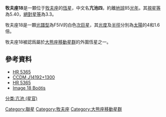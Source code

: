 {{Starbox begin |
   name=18 Boötis }}
{{Starbox image 
| image = 
| caption =
}} 
{{Starbox observe |
  epoch=J2000 |
  ra=14<sup>h</sup> 19<sup>m</sup> 16.2803<sup>s</sup> |
  dec= +13° 00′ 15.476″ |
  appmag_v=5.4 |
  constell=[[牧夫座|牧夫座]]| 星官 =[[:Category:亢池_(星官)|亢池]] （[[氐宿|氐宿]]）}}
{{Starbox character |
 class=F5IV |
 r-i = 0.19 |
 v-r =  |
 b-v = 0.38 |
 u-b = -0.03 |
  variable= }}
{{Starbox astrometry |
  radial_v=-3 |
  prop_mo_ra=105.91 |
  prop_mo_dec=-32.22 |
  parallax=38.33 |
  p_error=0.81 |
  absmag_v=5.764 }}
{{Starbox detail|
  mass=1,7 |
  radius=1,4 |
  luminosity=6 | 
  temperature=6,000–7,500 |
  metal= |
  gravity= |
  rotation=39 km/s<br>0,00498246877938 [[Year|Year]] |
  age= }}
{{Starbox visbin |
  name=CCDM 14192+1300 B <br>BUP<br>ENG 51 |
  period= |
  axis=156.4 |
  eccentricity= |
  inclination=217 |
  node= |
  periastron= }}

{{Starbox catalog |
  names=[[GCRV|GCRV]] 8373, [[IRAS|IRAS]] F14168+1314, [[Smithsonian_Astrophysical_Observatory_Star_Catalog|SAO]] 100975, [[Astronomische_Gesellschaft_Katalog|AG]]+13° 1387, [[JP11|JP11]] 2499, [[Bonner_Durchmusterung|BD]]+13° 2782, [[GJ|GJ]] 3841, [[2MASS|2MASS]] J14191627+1300155, [[TD1_Catalog_of_Stellar_Ultraviolet_Fluxes|TD1]] 17398, [[Catalog_of_Components_of_Double_and_Multiple_Stars|CCDM]] J14192+1300, [[Guide_Star_Catalog|GSC]] 00915-01442, [[Catalog_of_5,268_Standard_Stars_Based_on_the_Normal_System_N30|N30]] 3247, [[Tycho_Catalogue|TYC]] 915-1442-1, [[Catalog_of_Stellar_Identifications|CSI]]+13 2782 1, [[Henry_Draper_Catalogue|HD]] 125451, [[Tokyo_Photoelectric_Meridian_Circle_Catalog|PMC]] 90-93 961, [[UBV_Photoelectric_Photometry_Catalogue|UBV M]] 20120, [[Einstein_Observatory|2E]] 1416.8+1313, [[Hipparcos_Input_Catalogue|HIC]] 69989, [[PPM_Star_Catalogue|PPM Star Catalogue]] 130492, [[Photoelectric_Catalogue|UBV]] 12580, [[Einstein_Observatory|2E]] 3242, [[Hipparcos_Catalogue|HIP]] 69989, [[RBS|RBS]] 1371, [[uvby98|uvby98]] 100125451, [[FK5|FK5]] 1372, [[Bright_Star_Catalogue|HR]] 5365, [[Catalogue_of_rotational_velocities_of_the_stars|ROT]] 2057, [[Yale_Observatory_Zone_Catalog|YZ]] 13 5083, [[GAT|GAT]] 343, [[Index_Catalogue_of_Visual_Double_Stars|IDS]] 14145+1328, [[RX|RX]] J1419.2+1300, [[General_Catalogue|GC]] 19319, [[IRAS|IRAS]] 14168+1314, [[1RXS|1RXS]] J141916.7+130021. }}
{{Starbox reference |
  Simbad=HD+125451
| ARICNS = }}
{{starbox sources|HIP|CCDM|HR}}
{{Starbox end}}

'''牧夫座18'''是一顆位于[[牧夫座|牧夫座]]的[[恆星|恆星]]，中文名'''亢池四'''，約離[[地球|地球]]85[[光年|光年]]。其[[視星等|視星等]]為5.40，[[絕對星等|絕對星等]]為3.3。

牧夫座18是一顆[[光譜型|光譜型]]為F5IV的白色[[次巨星|次巨星]]，其[[恆星光度|光度]]及[[半徑|半徑]]分別為[[太陽|太陽]]的4和1.6倍。

牧夫座18被認爲屬於[[大熊座移動星群|大熊座移動星群]]的外圍恆星之一。

==參考資料==

* [http://webviz.u-strasbg.fr/viz-bin/VizieR-S?HR%205365 HR 5365] {{Wayback|url=http://webviz.u-strasbg.fr/viz-bin/VizieR-S?HR%205365 |date=20160303195616 }}
* [http://webviz.u-strasbg.fr/viz-bin/VizieR-S?CCDM%20J14192%2b1300A CCDM J14192+1300] {{Wayback|url=http://webviz.u-strasbg.fr/viz-bin/VizieR-S?CCDM%20J14192%2b1300A |date=20160304043800 }}
* [http://www.alcyone.de/cgi-bin/search.pl?object=HR5365 HR 5365] {{Wayback|url=http://www.alcyone.de/cgi-bin/search.pl?object=HR5365 |date=20110901061128 }}
* [http://aladin.u-strasbg.fr/AladinPreview?-c=14+19+16.2803%2B13+00+15.476&ident=*++18+Boo&submit=Aladin+previewer Image 18 Boötis]

<!--  Commented out because image was deleted: [[File:Bootes_map_18.png|300px]] -->

{{牧夫座恒星}}
{{星官|亢池|4|0}}

[[Category:聯星|Category:聯星]]
[[Category:牧夫座|Category:牧夫座]]
[[Category:大熊座移動星群|Category:大熊座移動星群]]
[[分类:亢池_(星官)|分类:亢池 (星官)]]